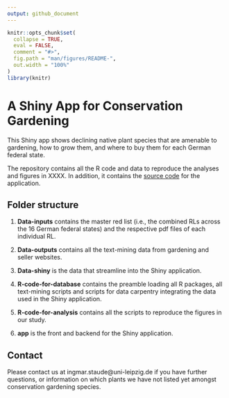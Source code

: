 ```yaml
---
output: github_document
---
```


<!-- README.md is generated from README.Rmd. Please edit that file -->

```r
knitr::opts_chunk$set(
  collapse = TRUE,
  eval = FALSE,
  comment = "#>",
  fig.path = "man/figures/README-",
  out.width = "100%"
)
library(knitr)
```

# A Shiny App for Conservation Gardening

This Shiny app shows declining native plant species that are amenable to gardening, how to grow them, and where to buy them for each German federal state.

The repository contains all the R code and data to reproduce the analyses and
figures in XXXX. In addition, it contains the [source code](https://github.com/istaude/conservation-gardening-shiny-app/blob/master/app.R) for the application.

## Folder structure

1. **Data-inputs** contains the master red list (i.e., the combined RLs across the 16 German federal states) and the respective pdf files of each individual RL.

2. **Data-outputs** contains all the text-mining data from gardening and seller websites.

3. **Data-shiny** is the data that streamline into the Shiny application.

4. **R-code-for-database** contains the preamble loading all R packages, all text-mining scripts and scripts for data carpentry integrating the data used in the Shiny application.

4. **R-code-for-analysis** contains all the scripts to reproduce the figures in our study.

5. **app** is the front and backend for the Shiny application.

## Contact
Please contact us at ingmar.staude@uni-leipzig.de if you have further questions, or information on which plants we have not listed yet amongst conservation gardening species.


